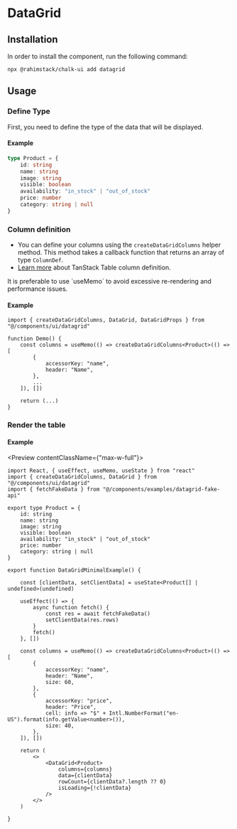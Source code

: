 
# DataGrid

## Installation

In order to install the component, run the following command:

```shell
npx @rahimstack/chalk-ui add datagrid
```

## Usage

### Define Type

First, you need to define the type of the data that will be displayed.

#### Example

```ts
type Product = {
    id: string
    name: string
    image: string
    visible: boolean
    availability: "in_stock" | "out_of_stock"
    price: number
    category: string | null
}
```

### Column definition

- You can define your columns using the `createDataGridColumns` helper method.
This method takes a callback function that returns an array of type `ColumnDef`.
- [Learn more](https://tanstack.com/table/v8/docs/examples/react/basic) about TanStack Table column definition.

<Callout>
    It is preferable to use `useMemo` to avoid excessive re-rendering and performance issues.
</Callout>

#### Example

```tsx showLineNumbers /createDataGridColumns/
import { createDataGridColumns, DataGrid, DataGridProps } from "@/components/ui/datagrid"

function Demo() {
    const columns = useMemo(() => createDataGridColumns<Product>(() => [
        {
            accessorKey: "name",
            header: "Name",
        },
        ...
    ]), [])

    return (...)
}
```

### Render the table

#### Example

<Preview contentClassName={"max-w-full"}>
    <DataGridMinimalExample/>
</Preview>

```tsx showLineNumbers
import React, { useEffect, useMemo, useState } from "react"
import { createDataGridColumns, DataGrid } from "@/components/ui/datagrid"
import { fetchFakeData } from "@/components/examples/datagrid-fake-api"

export type Product = {
    id: string
    name: string
    image: string
    visible: boolean
    availability: "in_stock" | "out_of_stock"
    price: number
    category: string | null
}

export function DataGridMinimalExample() {

    const [clientData, setClientData] = useState<Product[] | undefined>(undefined)

    useEffect(() => {
        async function fetch() {
            const res = await fetchFakeData()
            setClientData(res.rows)
        }
        fetch()
    }, [])

    const columns = useMemo(() => createDataGridColumns<Product>(() => [
        {
            accessorKey: "name",
            header: "Name",
            size: 60,
        },
        {
            accessorKey: "price",
            header: "Price",
            cell: info => "$" + Intl.NumberFormat("en-US").format(info.getValue<number>()),
            size: 40,
        },
    ]), [])

    return (
        <>
            <DataGrid<Product>
                columns={columns}
                data={clientData}
                rowCount={clientData?.length ?? 0}
                isLoading={!clientData}
            />
        </>
    )

}
```
